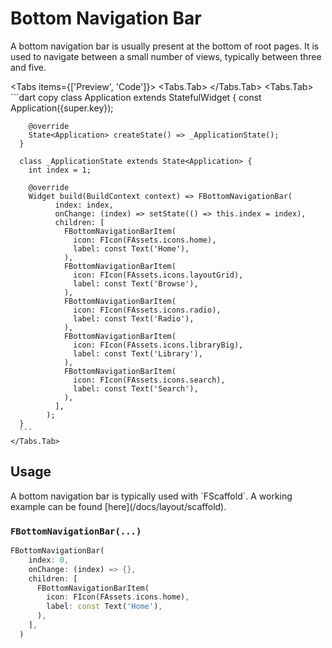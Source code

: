 
# Bottom Navigation Bar
A bottom navigation bar is usually present at the bottom of root pages.
It is used to navigate between a small number of views, typically between three and five.

<LinkBadgeGroup>
    <LinkBadge label="API Reference" href="https://pub.dev/documentation/forui/latest/forui.widgets.bottom_navigation_bar/"/>
</LinkBadgeGroup>

<Tabs items={['Preview', 'Code']}>
    <Tabs.Tab>
        <Widget name='bottom-navigation-bar' query={{}}/>
    </Tabs.Tab>
    <Tabs.Tab>
      ```dart copy
      class Application extends StatefulWidget {
        const Application({super.key});

        @override
        State<Application> createState() => _ApplicationState();
      }

      class _ApplicationState extends State<Application> {
        int index = 1;

        @override
        Widget build(BuildContext context) => FBottomNavigationBar(
              index: index,
              onChange: (index) => setState(() => this.index = index),
              children: [
                FBottomNavigationBarItem(
                  icon: FIcon(FAssets.icons.home),
                  label: const Text('Home'),
                ),
                FBottomNavigationBarItem(
                  icon: FIcon(FAssets.icons.layoutGrid),
                  label: const Text('Browse'),
                ),
                FBottomNavigationBarItem(
                  icon: FIcon(FAssets.icons.radio),
                  label: const Text('Radio'),
                ),
                FBottomNavigationBarItem(
                  icon: FIcon(FAssets.icons.libraryBig),
                  label: const Text('Library'),
                ),
                FBottomNavigationBarItem(
                  icon: FIcon(FAssets.icons.search),
                  label: const Text('Search'),
                ),
              ],
            );
      }
      ```
    </Tabs.Tab>
</Tabs>

## Usage

<Callout type="info">
    A bottom navigation bar is typically used with `FScaffold`. A working example can be found [here](/docs/layout/scaffold).
</Callout>

### `FBottomNavigationBar(...)`

```dart copy
FBottomNavigationBar(
    index: 0,
    onChange: (index) => {},
    children: [
      FBottomNavigationBarItem(
        icon: FIcon(FAssets.icons.home),
        label: const Text('Home'),
      ),
    ],
  )
```
